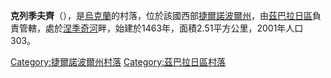 {{coord|49|38|2|N|25|50|24|E|scale:30000|display=title}}

'''克列季夫齊'''（{{lang-uk|Кретівці}}），是[[烏克蘭|烏克蘭]]的村落，位於該國西部[[捷爾諾波爾州|捷爾諾波爾州]]，由[[茲巴拉日區|茲巴拉日區]]負責管轄，處於[[涅季奇河|涅季奇河]]畔，始建於1463年，面積2.51平方公里，2001年人口303。

{{DEFAULTSORT:Кретівці}}
[[Category:捷爾諾波爾州村落|Category:捷爾諾波爾州村落]]
[[Category:茲巴拉日區村落|Category:茲巴拉日區村落]]


{{Ternopil-geo-stub}}
